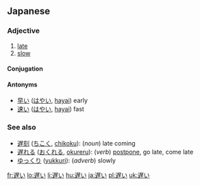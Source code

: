 ==Japanese==
{{ja-kanjitab|遅}}

===Adjective===
{{ja-adj|k|decl=i|hira=おそい|rom=osoi}}

# [[late]]
# [[slow]]

====Conjugation====
{{ja-i|遅|おそ|oso}}

====Antonyms====
{{checksyns}}
*[[早い]] ([[はやい]], [[hayai]]) early
*[[速い]] ([[はやい]], [[hayai]]) fast

===See also===
* [[遅刻]] ([[ちこく]], [[chikoku]]): (''noun'') late coming
* [[遅れる]] ([[おくれる]], [[okureru]]): (''verb'') [[postpone]], go late, come late
* [[ゆっくり]] ([[yukkuri]]): (''adverb'') slowly

[[fr:遅い]]
[[lo:遅い]]
[[li:遅い]]
[[hu:遅い]]
[[ja:遅い]]
[[pl:遅い]]
[[uk:遅い]]